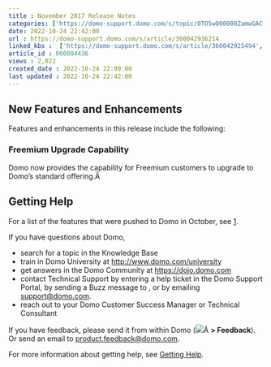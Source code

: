 ```yaml
---
title : November 2017 Release Notes
categories: ['https://domo-support.domo.com/s/topic/0TO5w000000ZamwGAC']
date: 2022-10-24 22:42:00
url : https://domo-support.domo.com/s/article/360042936214
linked_kbs :  ['https://domo-support.domo.com/s/article/360042925494', 'https://domo-support.domo.com/s/article/360042936214', 'https://domo-support.domo.com/s/knowledge-base', 'https://domo-support.domo.com/s/article/360043429953', 'https://domo-support.domo.com/s/article/360043440713', 'https://domo-support.domo.com/s/article/360042922874', 'https://domo-support.domo.com/s/article/360043429933', 'https://domo-support.domo.com/s/article/360043429693', 'https://domo-support.domo.com/s/topic/0TO5w000000ZamwGAC', 'https://domo-support.domo.com/s/article/360043429913']
article_id : 000004436
views : 2,022
created_date : 2022-10-24 22:09:00
last updated : 2022-10-24 22:42:00
---
```




New Features and Enhancements
-----------------------------


Features and enhancements in this release include the following:


### Freemium Upgrade Capability


Domo now provides the capability for Freemium customers to upgrade to Domo's standard offering.Â 


Getting Help
------------


For a list of the features that were pushed to Domo in October, see [1](..\october_2017_release_notes\index.html "October 2017 Release 1").


If you have questions about Domo,



* search for a topic in the Knowledge Base
* train in Domo University at [http://www.domo.com/university](http://www.domo.com/university "http://www.domo.com/university")
* get answers in the Domo Community at [https://dojo.domo.com](https://dojo.domo.com "https://dojo.domo.com")
* contact Technical Support by entering a help ticket in the Domo Support Portal, by sending a Buzz message to \support, or by emailing [support@domo.com](mailto:support@domo.com "support@domo.com").
* reach out to your Domo Customer Success Manager or Technical Consultant


If you have feedback, please send it from within Domo (![](0.png)Â **> Feedback**). Or send an email to [product.feedback@domo.com](mailto:product.feedback@domo.com "product.feedback@domo.com").


For more information about getting help, see [Getting Help](..\getting_help\index.html "Getting Help").